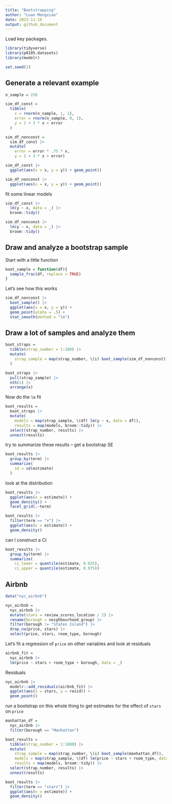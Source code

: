 ```yaml
---
title: "Bootstrapping"
author: "Luan Mengxiao"
date: 2023-11-16
output: github_document
---
```


Load key packages.

```r
library(tidyverse)
library(p8105.datasets)
library(modelr)

set.seed(1)
```

## Generate a relevant example

```r
n_sample = 250

sim_df_const = 
  tibble(
    x = rnorm(n_sample, 1, 1),
    error = rnorm(n_sample, 0, 1),
    y = 2 + 3 * x + error
  )

sim_df_nonconst = 
  sim_df_const |>
  mutate(
    error = error * .75 * x,
    y = 2 + 3 * x + error)

sim_df_const |>
  ggplot(aes(x = x, y = y)) + geom_point()

sim_df_nonconst |>
  ggplot(aes(x = x, y = y)) + geom_point()
```

fit some linear models

```r
sim_df_const |>
  lm(y ~ x, data = _) |>
  broom::tidy()

sim_df_nonconst |>
  lm(y ~ x, data = _) |>
  broom::tidy()
```

## Draw and analyze a bootstrap sample

Start with a little function

```r
boot_sample = function(df){
  sample_frac(df, replace = TRUE)
}
```

Let's see how this works

```r
sim_df_nonconst |>
  boot_sample() |>
  ggplot(aes(x = x, y = y)) + 
  geom_point(alpha = .5) +
  stat_smooth(method = "lm")
```

## Draw a lot of samples and analyze them

```r
boot_straps = 
  tibble(strap_number = 1:100) |>
  mutate(
    strap_sample = map(strap_number, \(i) boot_sample(sim_df_nonconst))
  )

boot_straps |>
  pull(strap_sample) |>
  nth(1) |>
  arrange(x)
```

Now do the `lm` fit

```r
boot_results = 
  boot_straps |>
  mutate(
    models = map(strap_sample, \(df) lm(y ~ x, data = df)),
    results = map(models, broom::tidy)) |>
  select(strap_number, results) |>
  unnest(results)
```

try to summarize these results -- get a bootstrap SE

```r
boot_results |>
  group_by(term) |>
  summarize(
    sd = sd(estimate)
  )
```

look at the distribution

```r
boot_results |>
  ggplot(aes(x = estimate)) +
  geom_density() +
  facet_grid(.~term)

boot_results |>
  filter(term == "x") |>
  ggplot(aes(x = estimate)) +
  geom_density()
```

can I construct a CI

```r
boot_results |>
  group_by(term) |>
  summarize(
    ci_lower = quantile(estimate, 0.025),
    ci_upper = quantile(estimate, 0.975))
```

## Airbnb

```r
data("nyc_airbnb")

nyc_airbnb =   
  nyc_airbnb |>
  mutate(stars = review_scores_location / 2) |>
  rename(borough = neighbourhood_group) |>
  filter(borough != "Staten Island") |>
  drop_na(price, stars) |>
  select(price, stars, room_type, borough)
```

Let's fit a regression of `price` on other variables and look at residuals

```r
airbnb_fit = 
  nyc_airbnb |>
  lm(price ~ stars + room_type + borough, data = _)
```

Residuals

```r
nyc_airbnb |>
  modelr::add_residuals(airbnb_fit) |>
  ggplot(aes(x = stars, y = resid)) +
  geom_point()
```

run a bootstrap on this whole thing to get estimates for the effect of `stars` on `price`

```r
manhattan_df = 
  nyc_airbnb |>
  filter(borough == "Manhattan")

boot_results = 
  tibble(strap_number = 1:1000) |>
  mutate(
    strap_sample = map(strap_number, \(i) boot_sample(manhattan_df)),
    models = map(strap_sample, \(df) lm(price ~ stars + room_type, data = df)),
    results = map(models, broom::tidy)) |>
  select(strap_number, results) |>
  unnest(results)

boot_results |>
  filter(term == "stars") |>
  ggplot(aes(x = estimate)) +
  geom_density()
```


